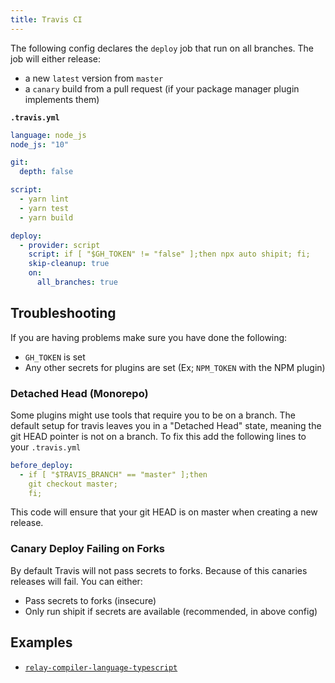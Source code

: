 ```yaml
---
title: Travis CI
---
```


The following config declares the `deploy` job that run on all branches. The job will either release:

- a new `latest` version from `master`
- a `canary` build from a pull request (if your package manager plugin implements them)

**`.travis.yml`**

```yaml
language: node_js
node_js: "10"

git:
  depth: false

script:
  - yarn lint
  - yarn test
  - yarn build

deploy:
  - provider: script
    script: if [ "$GH_TOKEN" != "false" ];then npx auto shipit; fi;
    skip-cleanup: true
    on:
      all_branches: true
```

## Troubleshooting

If you are having problems make sure you have done the following:

- `GH_TOKEN` is set
- Any other secrets for plugins are set (Ex; `NPM_TOKEN` with the NPM plugin)

### Detached Head (Monorepo)

Some plugins might use tools that require you to be on a branch.
The default setup for travis leaves you in a "Detached Head" state, meaning the git HEAD pointer is not on a branch.
To fix this add the following lines to your `.travis.yml`

```yml
before_deploy:
  - if [ "$TRAVIS_BRANCH" == "master" ];then
    git checkout master;
    fi;
```

This code will ensure that your git HEAD is on master when creating a new release.

### Canary Deploy Failing on Forks

By default Travis will not pass secrets to forks.
Because of this canaries releases will fail.
You can either:

- Pass secrets to forks (insecure)
- Only run shipit if secrets are available (recommended, in above config)

## Examples

- [`relay-compiler-language-typescript`](https://github.com/relay-tools/relay-compiler-language-typescript/blob/master/.travis.yml)
